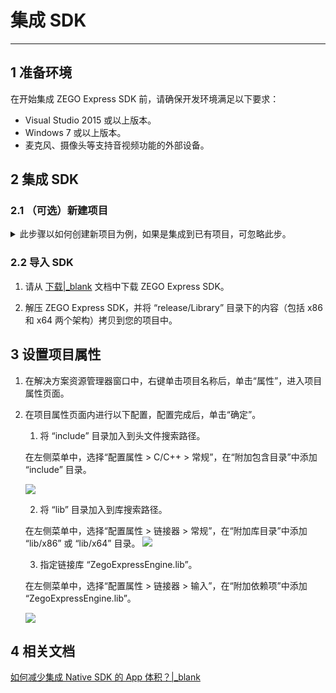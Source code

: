 # 集成 SDK

- - -

## 1 准备环境

在开始集成 ZEGO Express SDK 前，请确保开发环境满足以下要求：

- Visual Studio 2015 或以上版本。
- Windows 7 或以上版本。
- 麦克风、摄像头等支持音视频功能的外部设备。

## 2 集成 SDK

### 2.1 （可选）新建项目

<details class="zg-primary">
    <summary>此步骤以如何创建新项目为例，如果是集成到已有项目，可忽略此步。 </summary>

1. 打开 Microsoft Visual Studio，选择“文件 > 新建 > 项目”菜单。
![/Pics/Windows/ZegoExpressEngine/Common/add_project_1.png](/Pics/Windows/ZegoExpressEngine/Common/add_project_1.png)

2. 在新建项目窗口，选择项目类型为“MFC 应用程序”，输入项目名称，选择项目存储路径，并单击“确定”。
![/Pics/Windows/ZegoExpressEngine/Common/add_project_2.png](/Pics/Windows/ZegoExpressEngine/Common/add_project_2.png)

3. 进入 MFC 应用程序窗口，选择“应用程序类型”为“基于对话框”，并单击“完成”。
![/Pics/Windows/ZegoExpressEngine/Common/add_project_3.png](/Pics/Windows/ZegoExpressEngine/Common/add_project_3.png)

</details>

### 2.2 导入 SDK

1. 请从 [下载|_blank](#2972) 文档中下载 ZEGO Express SDK。

2. 解压 ZEGO Express SDK，并将 “release/Library” 目录下的内容（包括 x86 和 x64 两个架构）拷贝到您的项目中。

## 3 设置项目属性

1. 在解决方案资源管理器窗口中，右键单击项目名称后，单击“属性”，进入项目属性页面。

2. 在项目属性页面内进行以下配置，配置完成后，单击“确定”。

    1. 将 “include” 目录加入到头文件搜索路径。
    
    在左侧菜单中，选择“配置属性 > C/C++ > 常规”，在“附加包含目录”中添加 “include” 目录。
    
    ![](/Pics/Windows/ZegoExpressEngine/Common/project_property_1.png)

    2. 将 “lib” 目录加入到库搜索路径。
    
    在左侧菜单中，选择“配置属性 > 链接器 > 常规”，在“附加库目录”中添加 “lib/x86” 或 “lib/x64” 目录。
    ![](/Pics/Windows/ZegoExpressEngine/Common/project_property_2.png)

    3. 指定链接库 “ZegoExpressEngine.lib”。
    
    在左侧菜单中，选择“配置属性 > 链接器 > 输入”，在“附加依赖项”中添加 “ZegoExpressEngine.lib”。

    ![](/Pics/Windows/ZegoExpressEngine/Common/project_property_3.png)

## 4 相关文档

[如何减少集成 Native SDK 的 App 体积？\|_blank](https://doc-zh.zego.im/faq/express_reduce_app_size)
